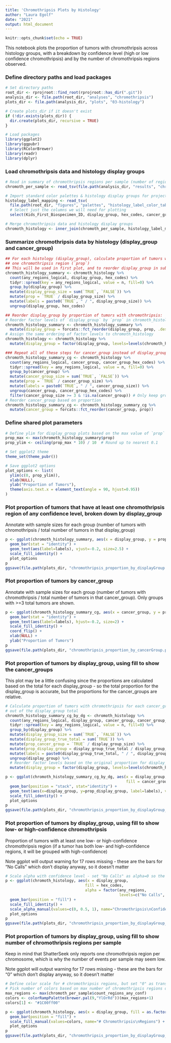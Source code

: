 ```yaml
---
title: 'Chromothripsis Plots by Histology'
author: "Laura Egolf"
date: "2021"
output: html_document
---
```


```r
knitr::opts_chunk$set(echo = TRUE)
```

This notebook plots the proportion of tumors with chromothripsis across histology groups, with a breakdown by confidence level (high or low confidence chromothripsis) and by the number of chromothripsis regions observed. 

### Define directory paths and load packages

```r
# Set directory paths
root_dir <- rprojroot::find_root(rprojroot::has_dir(".git"))
analysis_dir <- file.path(root_dir, "analyses", "chromothripsis")
plots_dir <- file.path(analysis_dir, "plots", "03-histology")

# Create plots_dir if it doesn't exist
if (!dir.exists(plots_dir)) {
  dir.create(plots_dir, recursive = TRUE)
}

# Load packages
library(ggplot2)
library(ggpubr)
library(RColorBrewer)
library(readr)
library(dplyr)
```


### Load chromothripsis data and histology display groups

```r
# Read in summary of chromothripsis regions per sample (number of regions for each confidence level)
chromoth_per_sample <- read_tsv(file.path(analysis_dir, "results", "chromothripsis_summary_per_sample.txt"))

# Import standard color palettes & histology display groups for project
histology_label_mapping <- read_tsv(
  file.path(root_dir, "figures", "palettes", "histology_label_color_table.tsv")) %>% 
  # Select just the columns we will need for plotting
  select(Kids_First_Biospecimen_ID, display_group, hex_codes, cancer_group, cancer_group_hex_codes)

# Merge chromothripsis data and histology display groups
chromoth_histology <- inner_join(chromoth_per_sample, histology_label_mapping, by="Kids_First_Biospecimen_ID")
```


### Summarize chromothripsis data by histology (display_group and cancer_group)
```r
## For each histology (display_group), calculate proportion of tumors with at least 
## one chromothripsis region (`prop`)
## This will be used in first plot, and to reorder display_group in subsequent plots
chromoth_histology_summary <- chromoth_histology %>%
  count(any_regions_logical, display_group, hex_codes) %>%
  tidyr::spread(key = any_regions_logical, value = n, fill=0) %>%
  group_by(display_group) %>%
  mutate(display_group_size = sum(`TRUE`, `FALSE`)) %>%
  mutate(prop = `TRUE` / display_group_size) %>%
  mutate(labels = paste0(`TRUE`, " / ", display_group_size)) %>%
  ungroup(display_group, hex_codes)

## Reorder display_group by proportion of tumors with chromothripsis:
# Reorder factor levels of `display_group` by `prop` in chromoth_histology_summary
chromoth_histology_summary <- chromoth_histology_summary %>%
  mutate(display_group = forcats::fct_reorder(display_group, prop, .desc = TRUE))
# Assign the same ordering of factor levels to chromoth_histology 
chromoth_histology <- chromoth_histology %>%
  mutate(display_group = factor(display_group, levels=levels(chromoth_histology_summary$display_group)))

### Repeat all of these steps for cancer_group instead of display_group
chromoth_histology_summary_cg <- chromoth_histology %>%
  count(any_regions_logical, cancer_group, cancer_group_hex_codes) %>%
  tidyr::spread(key = any_regions_logical, value = n, fill=0) %>%
  group_by(cancer_group) %>%
  mutate(cancer_group_size = sum(`TRUE`, `FALSE`)) %>%
  mutate(prop = `TRUE` / cancer_group_size) %>%
  mutate(labels = paste0(`TRUE`, " / ", cancer_group_size)) %>%
  ungroup(cancer_group, cancer_group_hex_codes) %>%
  filter(cancer_group_size >= 3 & !is.na(cancer_group)) # Only keep groups with >=3 tumors
# Reorder cancer_group based on proportion
chromoth_histology_summary_cg <- chromoth_histology_summary_cg %>%
  mutate(cancer_group = forcats::fct_reorder(cancer_group, prop))

```

### Define shared plot parameters
```r
# Define ylim for display_group plots based on the max value of `prop`
prop_max <- max(chromoth_histology_summary$prop)
prop_ylim <- ceiling(prop_max * 10) / 10  # Round up to nearest 0.1

# Set ggplot2 theme
theme_set(theme_pubr())

# Save ggplot2 options
plot_options <- list(
  ylim(c(0, prop_ylim)),
  xlab(NULL),
  ylab("Proportion of Tumors"),
  theme(axis.text.x = element_text(angle = 90, hjust=0.95))
)
```

### Plot proportion of tumors that have at least one chromothripsis region of any confidence level, broken down by display_group

Annotate with sample sizes for each group (number of tumors with chromothripsis / total number of tumors in that display_group)

```r
p <- ggplot(chromoth_histology_summary, aes(x = display_group, y = prop, fill = hex_codes)) +
  geom_bar(stat = "identity") +
  geom_text(aes(label=labels), vjust=-0.2, size=2.5) + 
  scale_fill_identity() +
  plot_options
p
ggsave(file.path(plots_dir, "chromothripsis_proportion_by_displayGroup.pdf"), p, width=7, height=7)
```

### Plot proportion of tumors by cancer_group

Annotate with sample sizes for each group (number of tumors with chromothripsis / total number of tumors in that cancer_group). Only groups with >=3 total tumors are shown.

```r
p <- ggplot(chromoth_histology_summary_cg, aes(x = cancer_group, y = prop, fill = cancer_group_hex_codes)) +
  geom_bar(stat = "identity") +
  geom_text(aes(label=labels), hjust=-0.2, size=2) + 
  scale_fill_identity() +
  coord_flip() + 
  xlab(NULL) + 
  ylab("Proportion of Tumors")
p
ggsave(file.path(plots_dir, "chromothripsis_proportion_by_cancerGroup.pdf"), p, width=7, height=7)
```

### Plot proportion of tumors by display_group, using fill to show the cancer_groups

This plot may be a little confusing since the proportions are calculated based on the total for each display_group - so the total proportion for the display_group is accurate, but the proportions for the cancer_groups are relative.

```r
# Calculate proportion of tumors with chromothripsis for each cancer_group and display_group, 
# out of the display_group total
chromoth_histology_summary_cg_by_dg <- chromoth_histology %>%
  count(any_regions_logical, display_group, cancer_group, cancer_group_hex_codes) %>%
  tidyr::spread(key = any_regions_logical, value = n, fill=0) %>%
  group_by(display_group) %>%
  mutate(display_group_size = sum(`TRUE`, `FALSE`)) %>%
  mutate(display_group_true_total = sum(`TRUE`)) %>%
  mutate(prop_cancer_group = `TRUE` / display_group_size) %>%
  mutate(prop_display_group = display_group_true_total / display_group_size) %>%
  mutate(labels = paste0(display_group_true_total, " / ", display_group_size)) %>%
  ungroup(display_group) %>%
  # Reorder factor levels based on the original proportion for display_group (calculated above)
  mutate(display_group = factor(display_group, levels=levels(chromoth_histology_summary$display_group)))

p <- ggplot(chromoth_histology_summary_cg_by_dg, aes(x = display_group, y = prop_cancer_group, 
                                                     fill = cancer_group_hex_codes)) + 
  geom_bar(position = "stack", stat="identity") +
  geom_text(aes(x=display_group, y=prop_display_group, label=labels), vjust=-0.2, size=2.5) + 
  scale_fill_identity() +
  plot_options
p
ggsave(file.path(plots_dir, "chromothripsis_proportion_by_displayGroup_fillByCancerGroup.pdf"), p, width=7, height=7)
```


### Plot proportion of tumors by display_group, using fill to show low- or high-confidence chromothripsis 

Proportion of tumors with at least one low- or high-confidence chromothripsis region (if a tumor has both low- and high-confidence regions, it will be grouped with high-confidence)

Note ggplot will output warning for 17 rows missing - these are the bars for "No Calls" which don't display anyway, so it doesn't matter

```r
# Scale alpha with confidence level - set "No Calls" as alpha=0 so the bar doesn't show
p <- ggplot(chromoth_histology, aes(x = display_group, 
                                   fill = hex_codes, 
                                   alpha = factor(any_regions, 
                                                  levels=c("No Calls", "Low Confidence", "High Confidence")))) +
  geom_bar(position = "fill") +
  scale_fill_identity() +
  scale_alpha_manual(values=c(0, 0.5, 1), name="Chromothripsis\nConfidence Level") +
  plot_options
p
ggsave(file.path(plots_dir, "chromothripsis_proportion_by_displayGroup_fillByConfidence.pdf"), p, width=7, height=7)
```

### Plot proportion of tumors by display_group, using fill to show number of chromothripsis regions per sample

Keep in mind that ShatterSeek only reports one chromothripsis region per chromosome, which is why the number of events per sample may seem low.

Note ggplot will output warning for 17 rows missing - these are the bars for "0" which don't display anyway, so it doesn't matter

```r
# Define color scale for # chromothripsis regions, but set "0" as transparent so the bar doesn't show
# Pick number of colors based on max number of chromothripsis regions observed
max_regions <- max(chromoth_per_sample$count_regions_any_conf)
colors <- colorRampPalette(brewer.pal(9,"YlOrRd"))(max_regions+1)
colors[1] <- "#1C00ff00"

p <- ggplot(chromoth_histology, aes(x = display_group, fill = as.factor(count_regions_any_conf))) +
  geom_bar(position = "fill") +
  scale_fill_manual(values=colors, name="# Chromothripsis\nRegions") +
  plot_options
p
ggsave(file.path(plots_dir, "chromothripsis_proportion_by_displayGroup_fillByCount.pdf"), p, width=7, height=7)
```

